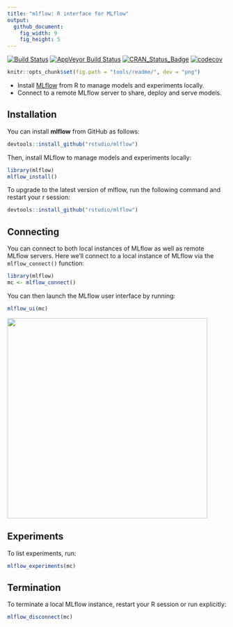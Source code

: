 ```yaml
---
title: "mlflow: R interface for MLflow"
output:
  github_document:
    fig_width: 9
    fig_height: 5
---
```


[![Build Status](https://travis-ci.org/rstudio/mlflow.svg?branch=master)](https://travis-ci.org/rstudio/mlflow) [![AppVeyor Build Status](https://ci.appveyor.com/api/projects/status/github/rstudio/mlflow?branch=master&svg=true)](https://ci.appveyor.com/project/JavierLuraschi/mlflow) [![CRAN_Status_Badge](https://www.r-pkg.org/badges/version/mlflow)](https://cran.r-project.org/package=mlflow) [![codecov](https://codecov.io/gh/rstudio/mlflow/branch/master/graph/badge.svg)](https://codecov.io/gh/rstudio/mlflow) 

```r
knitr::opts_chunk$set(fig.path = "tools/readme/", dev = "png")
```

- Install [MLflow]() from R to manage models and experiments locally.
- Connect to a remote MLflow server to share, deploy and serve models.

## Installation

You can install **mlflow** from GitHub as follows:

```r
devtools::install_github("rstudio/mlflow")
```

Then, install MLflow to manage models and experiments locally:

```r
library(mlflow)
mlflow_install()
```

To upgrade to the latest version of mlflow, run the following command and restart your r session:

```r
devtools::install_github("rstudio/mlflow")
```

## Connecting

You can connect to both local instances of MLflow as well as remote MLflow servers. Here we'll connect to a local instance of MLflow via the `mlflow_connect()` function: 

```r
library(mlflow)
mc <- mlflow_connect()
```

You can then launch the MLflow user interface by running:

```r
mlflow_ui(mc)
```

<img src="tools/readme/mlflow-user-interface.png" class="screenshot" width=460 />

## Experiments

To list experiments, run:

```r
mlflow_experiments(mc)
```

## Termination

To terminate a local MLflow instance, restart your R session or run explicitly:

```r
mlflow_disconnect(mc)
```
